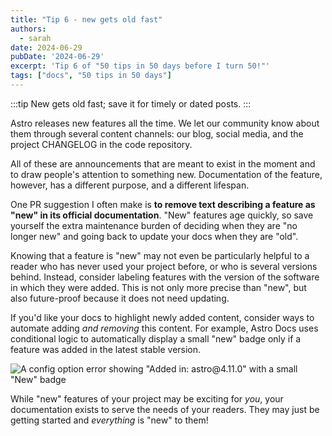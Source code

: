 ```yaml
---
title: "Tip 6 - new gets old fast"
authors:
  - sarah
date: 2024-06-29
pubDate: '2024-06-29'
excerpt: 'Tip 6 of "50 tips in 50 days before I turn 50!"'
tags: ["docs", "50 tips in 50 days"]
---
```


:::tip
New gets old fast; save it for timely or dated posts.
:::

Astro releases new features all the time. We let our community know about them through several content channels: our blog, social media, and the project CHANGELOG in the code repository. 

All of these are announcements that are meant to exist in the moment and to draw people's attention to something new. Documentation of the feature, however, has a different purpose, and a different lifespan.

One PR suggestion I often make is **to remove text describing a feature as "new" in its official documentation**. "New" features age quickly, so save yourself the extra maintenance burden of deciding when they are "no longer new" and going back to update your docs when they are "old".

Knowing that a feature is "new" may not even be particularly helpful to a reader who has never used your project before, or who is several versions behind. Instead, consider labeling features with the version of the software in which they were added. This is not only more precise than "new", but also future-proof because it does not need updating.

If you'd like your docs to highlight newly added content, consider ways to automate adding *and removing* this content. For example, Astro Docs uses conditional logic to automatically display a small "new" badge only if a feature was added in the latest stable version.

![A config option `error` showing "Added in: astro@4.11.0" with a small "New" badge](../../../assets/new-badge.webp)

While "new" features of your project may be exciting for *you*, your documentation exists to serve the needs of your readers. They may just be getting started and *everything* is "new" to them!


<LinkCard title="See the whole list of tips!" href="/blog/50-docs-tips-in-50-days" />